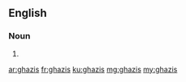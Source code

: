 ==English==

===Noun===
{{head|en|plural}}

# {{plural of|ghazi|lang=en|nocat=1}}

[[ar:ghazis]]
[[fr:ghazis]]
[[ku:ghazis]]
[[mg:ghazis]]
[[my:ghazis]]